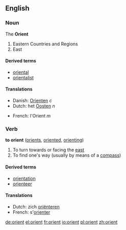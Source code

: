 ==English==
===Noun===
The '''Orient'''

#Eastern Countries and Regions
#East

====Derived terms====
*[[oriental]]
*[[orientalist]]

====Translations====
{{top}}
*Danish: [[Orienten]] ''c''
*Dutch: het [[Oosten]] ''n''
{{mid}}
*French: l'Orient ''m''
{{bottom}}

===Verb===
'''to orient''' ([[orients]], [[oriented]], [[orienting]])

#To turn towards or facing the [[east]]
#To find one's way (usually by means of a [[compass]])

====Derived terms====
*[[orientation]]
*[[orienteer]]

====Translations====
*Dutch: zich [[oriënteren]]
*French: s'[[orienter]]

[[de:orient]]
[[el:orient]]
[[fr:orient]]
[[io:orient]]
[[pl:orient]]
[[zh:orient]]